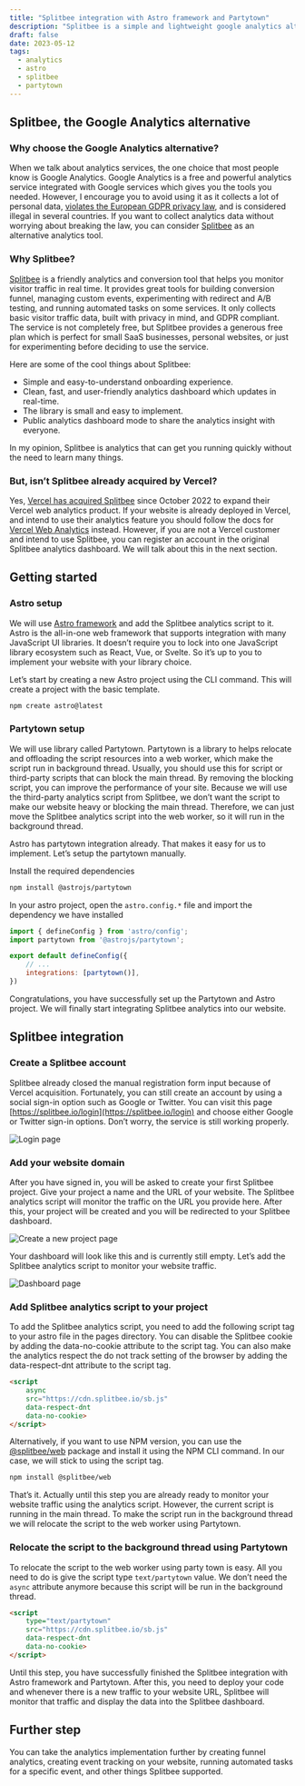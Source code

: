 ```yaml
---
title: "Splitbee integration with Astro framework and Partytown"
description: "Splitbee is a simple and lightweight google analytics alternative. Easy Splitbee integration with Astro framework and Partytown library."
draft: false
date: 2023-05-12
tags:
  - analytics
  - astro
  - splitbee
  - partytown
---
```


## Splitbee, the Google Analytics alternative

### Why choose the Google Analytics alternative?

When we talk about analytics services, the one choice that most people know is Google Analytics. Google Analytics is a free and powerful analytics service integrated with Google services which gives you the tools you needed. However, I encourage you to avoid using it as it collects a lot of personal data, [violates the European GDPR privacy law](https://noyb.eu/en/austrian-dsb-eu-us-data-transfers-google-analytics-illegal), and is considered illegal in several countries. If you want to collect analytics data without worrying about breaking the law, you can consider [Splitbee](https://splitbee.io/) as an alternative analytics tool.

### Why Splitbee?

[Splitbee](https://splitbee.io/) is a friendly analytics and conversion tool that helps you monitor visitor traffic in real time. It provides great tools for building conversion funnel, managing custom events, experimenting with redirect and A/B testing, and running automated tasks on some services. It only collects basic visitor traffic data, built with privacy in mind, and GDPR compliant. The service is not completely free, but Splitbee provides a generous free plan which is perfect for small SaaS businesses, personal websites, or just for experimenting before deciding to use the service.

Here are some of the cool things about Splitbee:

- Simple and easy-to-understand onboarding experience.
- Clean, fast, and user-friendly analytics dashboard which updates in real-time.
- The library is small and easy to implement.
- Public analytics dashboard mode to share the analytics insight with everyone.

In my opinion, Splitbee is analytics that can get you running quickly without the need to learn many things.

### But, isn’t Splitbee already acquired by Vercel?

Yes, [Vercel has acquired Splitbee](https://vercel.com/blog/vercel-acquires-splitbee) since October 2022 to expand their Vercel web analytics product. If your website is already deployed in Vercel, and intend to use their analytics feature you should follow the docs for [Vercel Web Analytics](https://vercel.com/docs/concepts/analytics) instead. However, if you are not a Vercel customer and intend to use Splitbee, you can register an account in the original Splitbee analytics dashboard. We will talk about this in the next section.

## Getting started

### Astro setup

We will use [Astro framework](https://astro.build/) and add the Splitbee analytics script to it. Astro is the all-in-one web framework that supports integration with many JavaScript UI libraries. It doesn’t require you to lock into one JavaScript library ecosystem such as React, Vue, or Svelte. So it’s up to you to implement your website with your library choice.

Let’s start by creating a new Astro project using the CLI command. This will create a project with the basic template.

```bash
npm create astro@latest
```

### Partytown setup

We will use library called Partytown. Partytown is a library to helps relocate and offloading the script resources into a web worker, which make the script run in background thread. Usually, you should use this for script or third-party scripts that can block the main thread. By removing the blocking script, you can improve the performance of your site. Because we will use the third-party analytics script from Splitbee, we don’t want the script to make our website heavy or blocking the main thread. Therefore, we can just move the Splitbee analytics script into the web worker, so it will run in the background thread.

Astro has partytown integration already. That makes it easy for us to implement. Let’s setup the partytown manually.

Install the required dependencies

```bash
npm install @astrojs/partytown
```

In your astro project, open the `astro.config.*` file and import the dependency we have installed

```jsx
import { defineConfig } from 'astro/config';
import partytown from '@astrojs/partytown';

export default defineConfig({
	// ...
	integrations: [partytown()],
})
```

Congratulations, you have successfully set up the Partytown and Astro project. We will finally start integrating Splitbee analytics into our website.

## Splitbee integration

### Create a Splitbee account

Splitbee already closed the manual registration form input because of Vercel acquisition. Fortunately, you can still create an account by using a social sign-in option such as Google or Twitter. You can visit this page [https://splitbee.io/login](https://splitbee.io/login) and choose either Google or Twitter sign-in options. Don’t worry, the service is still working properly.

![Login page](./login-page.png)

### Add your website domain

After you have signed in, you will be asked to create your first Splitbee project. Give your project a name and the URL of your website. The Splitbee analytics script will monitor the traffic on the URL you provide here. After this, your project will be created and you will be redirected to your Splitbee dashboard.

![Create a new project page](./new-project-page.png)

Your dashboard will look like this and is currently still empty. Let’s add the Splitbee analytics script to monitor your website traffic.

![Dashboard page](./dashboard-page.png)

### Add Splitbee analytics script to your project

To add the Splitbee analytics script, you need to add the following script tag to your astro file in the pages directory. You can disable the Splitbee cookie by adding the data-no-cookie attribute to the script tag. You can also make the analytics respect the do not track setting of the browser by adding the data-respect-dnt attribute to the script tag.

```html
<script
	async
	src="https://cdn.splitbee.io/sb.js"
	data-respect-dnt
	data-no-cookie>
</script>
```

Alternatively, if you want to use NPM version, you can use the [@splitbee/web](https://splitbee.io/docs/javascript-library) package and install it using the NPM CLI command. In our case, we will stick to using the script tag.

```html
npm install @splitbee/web
```

That’s it. Actually until this step you are already ready to monitor your website traffic using the analytics script. However, the current script is running in the main thread. To make the script run in the background thread we will relocate the script to the web worker using Partytown.

### Relocate the script to the background thread using Partytown

To relocate the script to the web worker using party town is easy. All you need to do is give the script type `text/partytown` value. We don’t need the `async` attribute anymore because this script will be run in the background thread.

```html
<script
	type="text/partytown"
	src="https://cdn.splitbee.io/sb.js"
	data-respect-dnt
	data-no-cookie>
</script>
```

Until this step, you have successfully finished the Splitbee integration with Astro framework and Partytown. After this, you need to deploy your code and whenever there is a new traffic to your website URL, Splitbee will monitor that traffic and display the data into the Splitbee dashboard.

## Further step

You can take the analytics implementation further by creating funnel analytics, creating event tracking on your website, running automated tasks for a specific event, and other things Splitbee supported.
